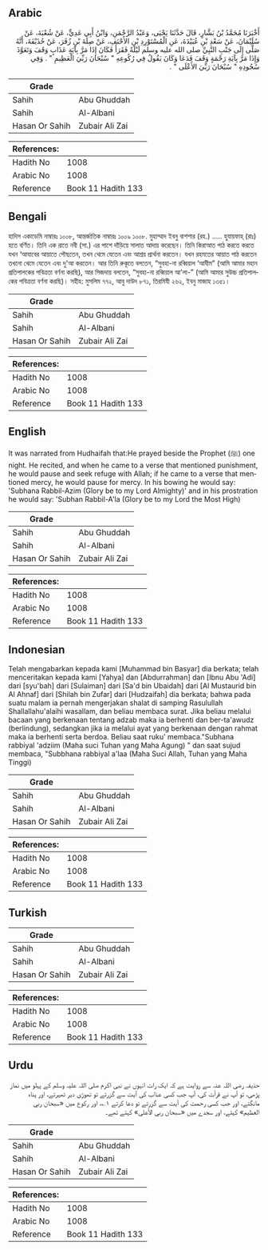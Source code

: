 ## Arabic


<div dir="rtl" lang="ar" style={{fontSize:'larger',backgroundColor:'#f8f9fa',padding:20}}>
أَخْبَرَنَا مُحَمَّدُ بْنُ بَشَّارٍ، قَالَ حَدَّثَنَا يَحْيَى، وَعَبْدُ الرَّحْمَنِ، وَابْنُ أَبِي عَدِيٍّ، عَنْ شُعْبَةَ، عَنْ سُلَيْمَانَ، عَنْ سَعْدِ بْنِ عُبَيْدَةَ، عَنِ الْمُسْتَوْرِدِ بْنِ الأَحْنَفِ، عَنْ صِلَةَ بْنِ زُفَرَ، عَنْ حُذَيْفَةَ، أَنَّهُ صَلَّى إِلَى جَنْبِ النَّبِيِّ صلى الله عليه وسلم لَيْلَةً فَقَرَأَ فَكَانَ إِذَا مَرَّ بِآيَةِ عَذَابٍ وَقَفَ وَتَعَوَّذَ وَإِذَا مَرَّ بِآيَةِ رَحْمَةٍ وَقَفَ فَدَعَا وَكَانَ يَقُولُ فِي رُكُوعِهِ ‏"‏ سُبْحَانَ رَبِّيَ الْعَظِيمِ ‏"‏ ‏.‏ وَفِي سُجُودِهِ ‏"‏ سُبْحَانَ رَبِّيَ الأَعْلَى ‏"‏ ‏.‏
</div>
<div style={{backgroundColor:'#f8f9fa',padding:20, marginBottom: 10}}><table> <thead> <tr> <th>Grade</th> <th></th> </tr> </thead> <tbody> <tr><td>Sahih</td><td>Abu Ghuddah</td></tr><tr><td>Sahih</td><td>Al-Albani</td></tr><tr><td>Hasan Or Sahih</td><td>Zubair Ali Zai</td></tr></tbody></table><table> <thead> <tr> <th>References:</th> <th></th> </tr> </thead> <tbody><tr><td>Hadith No</td><td>1008</td></tr><tr><td>Arabic No</td><td>1008</td></tr><tr><td>Reference</td><td>Book 11 Hadith 133</td></tr></tbody></table></div>

## Bengali


<div dir="ltr" lang="bn" style={{fontSize:'larger',backgroundColor:'#f8f9fa',padding:20}}>
হাদিস একাডেমি নাম্বারঃ ১০০৮, আন্তর্জাতিক নাম্বারঃ ১০০৯ ১০০৮. মুহাম্মাদ ইবনু বাশশার (রহ.) ..... হুযায়ফাহ্ (রাঃ) হতে বর্ণিত। তিনি এক রাতে নবী (সা.) এর পাশে দাঁড়িয়ে সালাত আদায় করেছেন। তিনি কিরাআত পাঠ করতে করতে যখন ‘আযাবের আয়াতে পৌছতেন, তখন থেমে যেতেন এবং আশ্রয় প্রার্থনা করতেন। যখন রহমতের আয়াত পাঠ করতেন তখনো থেমে যেতেন এবং দু'আ করতেন। আর তিনি রুকূতে বলতেন, “সুবহা-না রব্বিয়াল ‘আযীম” (আমি আমার মহান প্রতিপালকের পবিত্রতা বর্ণনা করছি), আর সিজদায় বলতেন, “সুবহা-না রব্বিয়াল আ'লা-” (আমি আমার সুউচ্চ প্রতিপালকের পবিত্রতা বর্ণনা করছি)। সহীহ: মুসলিম ৭৭২, আবু দাউদ ৮৭১, তিরমিযী ২৬২, ইবনু মাজাহ ১৩৫১।
</div>
<div style={{backgroundColor:'#f8f9fa',padding:20, marginBottom: 10}}><table> <thead> <tr> <th>Grade</th> <th></th> </tr> </thead> <tbody> <tr><td>Sahih</td><td>Abu Ghuddah</td></tr><tr><td>Sahih</td><td>Al-Albani</td></tr><tr><td>Hasan Or Sahih</td><td>Zubair Ali Zai</td></tr></tbody></table><table> <thead> <tr> <th>References:</th> <th></th> </tr> </thead> <tbody><tr><td>Hadith No</td><td>1008</td></tr><tr><td>Arabic No</td><td>1008</td></tr><tr><td>Reference</td><td>Book 11 Hadith 133</td></tr></tbody></table></div>

## English


<div dir="ltr" lang="en" style={{fontSize:'larger',backgroundColor:'#f8f9fa',padding:20}}>
It was narrated from Hudhaifah that:He prayed beside the Prophet (ﷺ) one night. He recited, and when he came to a verse that mentioned punishment, he would pause and seek refuge with Allah; if he came to a verse that mentioned mercy, he would pause for mercy. In his bowing he would say: 'Subhana Rabbil-Azim (Glory be to my Lord Almighty)' and in his prostration he would say: 'Subhan Rabbil-A'la (Glory be to my Lord the Most High)
</div>
<div style={{backgroundColor:'#f8f9fa',padding:20, marginBottom: 10}}><table> <thead> <tr> <th>Grade</th> <th></th> </tr> </thead> <tbody> <tr><td>Sahih</td><td>Abu Ghuddah</td></tr><tr><td>Sahih</td><td>Al-Albani</td></tr><tr><td>Hasan Or Sahih</td><td>Zubair Ali Zai</td></tr></tbody></table><table> <thead> <tr> <th>References:</th> <th></th> </tr> </thead> <tbody><tr><td>Hadith No</td><td>1008</td></tr><tr><td>Arabic No</td><td>1008</td></tr><tr><td>Reference</td><td>Book 11 Hadith 133</td></tr></tbody></table></div>

## Indonesian


<div dir="ltr" lang="id" style={{fontSize:'larger',backgroundColor:'#f8f9fa',padding:20}}>
Telah mengabarkan kepada kami [Muhammad bin Basyar] dia berkata; telah menceritakan kepada kami [Yahya] dan [Abdurrahman] dan [Ibnu Abu 'Adi] dari [syu'bah] dari [Sulaiman] dari [Sa'd bin Ubaidah] dari [Al Mustaurid bin Al Ahnaf] dari [Shilah bin Zufar] dari [Hudzaifah] dia berkata; bahwa pada suatu malam ia pernah mengerjakan shalat di samping Rasulullah Shallallahu'alaihi wasallam, dan beliau membaca surat. Jika beliau melalui bacaan yang berkenaan tentang adzab maka ia berhenti dan ber-ta'awudz (berlindung), sedangkan jika ia melalui ayat yang berkenaan dengan rahmat maka ia berhenti serta berdoa. Beliau saat ruku' membaca."Subhana rabbiyal 'adziim (Maha suci Tuhan yang Maha Agung) " dan saat sujud membaca, "Subbhana rabbiyal a'laa (Maha Suci Allah, Tuhan yang Maha Tinggi)
</div>
<div style={{backgroundColor:'#f8f9fa',padding:20, marginBottom: 10}}><table> <thead> <tr> <th>Grade</th> <th></th> </tr> </thead> <tbody> <tr><td>Sahih</td><td>Abu Ghuddah</td></tr><tr><td>Sahih</td><td>Al-Albani</td></tr><tr><td>Hasan Or Sahih</td><td>Zubair Ali Zai</td></tr></tbody></table><table> <thead> <tr> <th>References:</th> <th></th> </tr> </thead> <tbody><tr><td>Hadith No</td><td>1008</td></tr><tr><td>Arabic No</td><td>1008</td></tr><tr><td>Reference</td><td>Book 11 Hadith 133</td></tr></tbody></table></div>

## Turkish


<div dir="ltr" lang="tr" style={{fontSize:'larger',backgroundColor:'#f8f9fa',padding:20}}>

</div>
<div style={{backgroundColor:'#f8f9fa',padding:20, marginBottom: 10}}><table> <thead> <tr> <th>Grade</th> <th></th> </tr> </thead> <tbody> <tr><td>Sahih</td><td>Abu Ghuddah</td></tr><tr><td>Sahih</td><td>Al-Albani</td></tr><tr><td>Hasan Or Sahih</td><td>Zubair Ali Zai</td></tr></tbody></table><table> <thead> <tr> <th>References:</th> <th></th> </tr> </thead> <tbody><tr><td>Hadith No</td><td>1008</td></tr><tr><td>Arabic No</td><td>1008</td></tr><tr><td>Reference</td><td>Book 11 Hadith 133</td></tr></tbody></table></div>

## Urdu


<div dir="rtl" lang="ur" style={{fontSize:'larger',backgroundColor:'#f8f9fa',padding:20}}>
حذیفہ رضی اللہ عنہ سے روایت ہے کہ ایک رات انہوں نے نبی اکرم صلی اللہ علیہ وسلم کے پہلو میں نماز پڑھی، تو آپ نے قرأت کی، آپ جب کسی عذاب کی آیت سے گزرتے تو تھوڑی دیر ٹھہرتے، اور پناہ مانگتے، اور جب کسی رحمت کی آیت سے گزرتے تو دعا کرتے ۱؎، اور رکوع میں «سبحان ربي العظيم» کہتے، اور سجدے میں «سبحان ربي الأعلى» کہتے تھے۔
</div>
<div style={{backgroundColor:'#f8f9fa',padding:20, marginBottom: 10}}><table> <thead> <tr> <th>Grade</th> <th></th> </tr> </thead> <tbody> <tr><td>Sahih</td><td>Abu Ghuddah</td></tr><tr><td>Sahih</td><td>Al-Albani</td></tr><tr><td>Hasan Or Sahih</td><td>Zubair Ali Zai</td></tr></tbody></table><table> <thead> <tr> <th>References:</th> <th></th> </tr> </thead> <tbody><tr><td>Hadith No</td><td>1008</td></tr><tr><td>Arabic No</td><td>1008</td></tr><tr><td>Reference</td><td>Book 11 Hadith 133</td></tr></tbody></table></div>